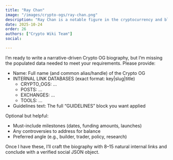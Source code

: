 ```yaml
---
title: "Ray Chan"
image: "/images/crypto-ogs/ray-chan.png"
description: "Ray Chan is a notable figure in the cryptocurrency and blockchain space."
date: 2025-10-24
order: 26
authors: ["Crypto Wiki Team"]
social:

---
```


I’m ready to write a narrative-driven Crypto OG biography, but I’m missing the populated data needed to meet your requirements. Please provide:

- Name: Full name (and common alias/handle) of the Crypto OG
- INTERNAL LINK DATABASES (exact format: key|slug|title)
  - CRYPTO_OGS: …
  - POSTS: …
  - EXCHANGES: …
  - TOOLS: …
- Guidelines text: The full “GUIDELINES” block you want applied

Optional but helpful:
- Must-include milestones (dates, funding amounts, launches)
- Any controversies to address for balance
- Preferred angle (e.g., builder, trader, policy, research)

Once I have these, I’ll craft the biography with 8–15 natural internal links and conclude with a verified social JSON object.